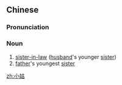 ==Chinese==
{{zh-forms}}

===Pronunciation===
{{zh-pron
|m=dàgū
|c=siu2 gu1
|mn=kh,qz,tp,xm,zz:sió-ko͘
|cat=n
}}

===Noun===
{{zh-noun}}

# [[sister-in-law]] ([[husband]]'s younger [[sister]])
# [[father]]'s youngest [[sister]]

[[zh:小姑]]